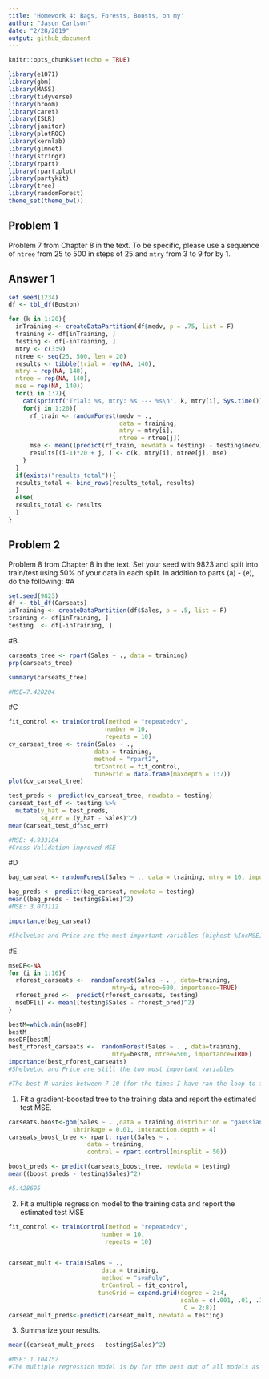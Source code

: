 ```yaml
---
title: 'Homework 4: Bags, Forests, Boosts, oh my'
author: "Jason Carlson"
date: "2/28/2019"
output: github_document
---
```


```r
knitr::opts_chunk$set(echo = TRUE)
```
```r
library(e1071)
library(gbm)
library(MASS)
library(tidyverse)
library(broom)
library(caret)
library(ISLR)
library(janitor)
library(plotROC)
library(kernlab)
library(glmnet)
library(stringr)
library(rpart)
library(rpart.plot)
library(partykit) 
library(tree)
library(randomForest)
theme_set(theme_bw())
```

## Problem 1

Problem 7 from Chapter 8 in the text. To be specific, please use a sequence of
`ntree` from 25 to 500 in steps of 25 and `mtry` from 3 to 9 for by 1. 

## Answer 1
```r
set.seed(1234)
df <- tbl_df(Boston)

for (k in 1:20){
  inTraining <- createDataPartition(df$medv, p = .75, list = F)
  training <- df[inTraining, ]
  testing <- df[-inTraining, ]
  mtry <- c(3:9)
  ntree <- seq(25, 500, len = 20)
  results <- tibble(trial = rep(NA, 140),
  mtry = rep(NA, 140),
  ntree = rep(NA, 140),
  mse = rep(NA, 140)) 
  for(i in 1:7){
    cat(sprintf('Trial: %s, mtry: %s --- %s\n', k, mtry[i], Sys.time()))
    for(j in 1:20){ 
      rf_train <- randomForest(medv ~ .,
                               data = training,
                               mtry = mtry[i],
                               ntree = ntree[j])
      mse <- mean((predict(rf_train, newdata = testing) - testing$medv)^2)
      results[(i-1)*20 + j, ] <- c(k, mtry[i], ntree[j], mse)
    }
  }
  if(exists("results_total")){
  results_total <- bind_rows(results_total, results)
  }
  else(
  results_total <- results
  )
}
```


## Problem 2
 


Problem 8 from Chapter 8 in the text. Set your seed with 9823 and split into 
train/test using 50\% of your data in each split. In addition to 
parts (a) - (e), do the following:
#A
```r
set.seed(9823)
df <- tbl_df(Carseats)
inTraining <- createDataPartition(df$Sales, p = .5, list = F)
training <- df[inTraining, ]
testing  <- df[-inTraining, ]

```
#B
```r
carseats_tree <- rpart(Sales ~ ., data = training)
prp(carseats_tree)

summary(carseats_tree)

#MSE=7.428204
```
#C
```r
fit_control <- trainControl(method = "repeatedcv",
                           number = 10, 
                           repeats = 10)
cv_carseat_tree <- train(Sales ~ ., 
                        data = training,
                        method = "rpart2", 
                        trControl = fit_control,
                        tuneGrid = data.frame(maxdepth = 1:7))
plot(cv_carseat_tree)

test_preds <- predict(cv_carseat_tree, newdata = testing)
carseat_test_df <- testing %>%
  mutate(y_hat = test_preds,
         sq_err = (y_hat - Sales)^2)
mean(carseat_test_df$sq_err)

#MSE: 4.933184
#Cross Validation improved MSE
```
#D
```r
bag_carseat <- randomForest(Sales ~ ., data = training, mtry = 10, importance=TRUE)

bag_preds <- predict(bag_carseat, newdata = testing)
mean((bag_preds - testing$Sales)^2)
#MSE: 3.073112

importance(bag_carseat)

#ShelveLoc and Price are the most important variables (highest %IncMSE)
```
#E
```r
mseDF<-NA
for (i in 1:10){
  rforest_carseats <-  randomForest(Sales ~ . , data=training, 
                             mtry=i, ntree=500, importance=TRUE)
  rforest_pred <-  predict(rforest_carseats, testing)
  mseDF[i] <- mean((testing$Sales - rforest_pred)^2)
}

bestM=which.min(mseDF)
bestM
mseDF[bestM]
best_rforest_carseats <-  randomForest(Sales ~ . , data=training, 
                             mtry=bestM, ntree=500, importance=TRUE)
importance(best_rforest_carseats)
#ShelveLoc and Price are still the two most important variables

#The best M varies between 7-10 (for the times I have ran the loop to find it. The best MSE I found was using M=9 resulting in MSE of 2.99
```



1. Fit a gradient-boosted tree to the training data and report the estimated 
test MSE. 
```r
carseats.boost<-gbm(Sales ~ . ,data = training,distribution = "gaussian",n.trees = 10000,
                  shrinkage = 0.01, interaction.depth = 4)
carseats_boost_tree <- rpart::rpart(Sales ~ . , 
                      data = training,
                      control = rpart.control(minsplit = 50))

boost_preds <- predict(carseats_boost_tree, newdata = testing)
mean((boost_preds - testing$Sales)^2)

#5.428695
```




2. Fit a multiple regression model to the training data and report the 
estimated test MSE
```r
fit_control <- trainControl(method = "repeatedcv",
                          number = 10, 
                           repeats = 10)


carseat_mult <- train(Sales ~ .,
                          data = training,
                          method = "svmPoly",
                          trControl = fit_control,
                         tuneGrid = expand.grid(degree = 2:4,
                                                scale = c(.001, .01, .1), 
                                                 C = 2:8))
carseat_mult_preds<-predict(carseat_mult, newdata = testing)
```



3. Summarize your results. 
```r
mean((carseat_mult_preds - testing$Sales)^2)

#MSE: 1.104752
#The multiple regression model is by far the best out of all models as it has the lowest MSE (1.104752)
```

